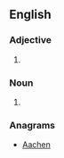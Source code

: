 ==English==

===Adjective===
{{en-adj|-}}

# {{alternative spelling of|Achaean}}

===Noun===
{{en-noun}}

# {{alternative spelling of|Achaean}}

===Anagrams===
* [[Aachen#English|Aachen]]